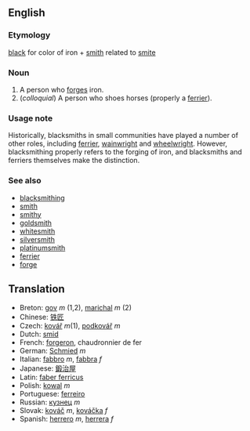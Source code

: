 ==English==

=== Etymology ===

[[black]] for color of iron + [[smith]] related to [[smite]]

=== Noun ===

# A person who [[forge]]s iron.
# (''colloquial'') A person who shoes horses (properly a [[ferrier]]).

=== Usage note ===

Historically, blacksmiths in small communities have played a number of other roles, including [[ferrier]], [[wainwright]] and [[wheelwright]].  However, blacksmithing properly refers to the forging of iron, and blacksmiths and ferriers themselves make the distinction.


===See also===
*[[blacksmithing]]
*[[smith]]
*[[smithy]]
*[[goldsmith]]
*[[whitesmith]]
*[[silversmith]]
*[[platinumsmith]]
*[[ferrier]]
*[[forge]]

== Translation ==

*Breton: [[gov]] ''m'' (1,2), [[marichal]] ''m'' (2)
*Chinese: [[铁匠]]
*Czech: [[kovář]]  ''m''(1), [[podkovář]] ''m''
*Dutch: [[smid]]
*French: [[forgeron]], chaudronnier de fer
*German: [[Schmied]] ''m''
*Italian: [[fabbro]] ''m'', [[fabbra]] ''f''
*Japanese: [[鍛治屋]]
*Latin: [[faber ferricus]]
*Polish: [[kowal]] ''m''
*Portuguese: [[ferreiro]]
*Russian: [[кузнeц]] ''m''
*Slovak: [[kováč]]  ''m'', [[kováčka]] ''f''
*Spanish: [[herrero]] ''m'', [[herrera]] ''f''